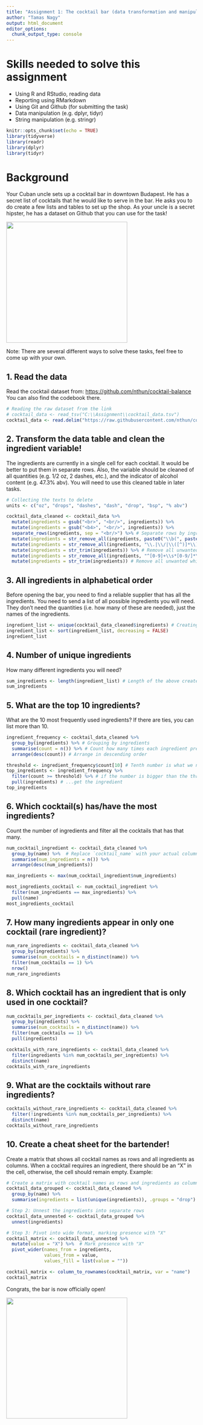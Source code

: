 ---
title: "Assignment 1: The cocktail bar (data transformation and manipulation)"
author: "Tamas Nagy"
output: html_document
editor_options: 
  chunk_output_type: console
---

# Skills needed to solve this assignment

-   Using R and RStudio, reading data
-   Reporting using RMarkdown
-   Using Git and Github (for submitting the task)
-   Data manipulation (e.g. dplyr, tidyr)
-   String manipulation (e.g. stringr)

```{r setup, include=FALSE}
knitr::opts_chunk$set(echo = TRUE)
library(tidyverse)
library(readr)
library(dplyr)
library(tidyr)
```

# Background

Your Cuban uncle sets up a cocktail bar in downtown Budapest. He has a secret list of cocktails that he would like to serve in the bar. He asks you to do create a few lists and tables to set up the shop. As your uncle is a secret hipster, he has a dataset on Github that you can use for the task!

![](https://media1.tenor.com/images/57a519cffd0ad4693be3b9c94b211540/tenor.gif?itemid=5195211){width="320"}

Note: There are several different ways to solve these tasks, feel free to come up with your own.

## 1. Read the data

Read the cocktail dataset from: <https://github.com/nthun/cocktail-balance> You can also find the codebook there.

```{r}
# Reading the raw dataset from the link
# cocktail_data <- read_tsv("C:\\Assignment\\cocktail_data.tsv")
cocktail_data <- read.delim("https://raw.githubusercontent.com/nthun/cocktail-balance/refs/heads/master/cocktail_data.tsv", sep = "\t", stringsAsFactors = FALSE)
```

## 2. Transform the data table and clean the ingredient variable!

The ingredients are currently in a single cell for each cocktail. It would be better to put them in separate rows. Also, the variable should be cleaned of all quantities (e.g. 1/2 oz, 2 dashes, etc.), and the indicator of alcohol content (e.g. 47.3% abv). You will need to use this cleaned table in later tasks.

```{r}
# Collecting the texts to delete
units <- c("oz", "drops", "dashes", "dash", "drop", "bsp", "% abv")

cocktail_data_cleaned <- cocktail_data %>%
  mutate(ingredients = gsub("<br>", "<br/>", ingredients)) %>%
  mutate(ingredients = gsub("<b4>", "<br/>", ingredients)) %>%
  separate_rows(ingredients, sep = "<br/>") %>% # Separate rows by ingredient
  mutate(ingredients = str_remove_all(ingredients, paste0("\\b(", paste(units, collapse = "|"), ")\\b"))) %>% # Remove all units
  mutate(ingredients = str_remove_all(ingredients, "\\.|\\/|\\([^)]*\\)")) %>% # Remove all unwanted special characters
  mutate(ingredients = str_trim(ingredients)) %>% # Remove all unwanted whitespace
  mutate(ingredients = str_remove_all(ingredients, "^[0-9]+\\s*[0-9/]*\\s*(?!proof)")) %>% # Remove all unwanted numbers
  mutate(ingredients = str_trim(ingredients)) # Remove all unwanted whitespace
```

## 3. All ingredients in alphabetical order

Before opening the bar, you need to find a reliable supplier that has all the ingredients. You need to send a list of all possible ingredients you will need. They don't need the quantities (i.e. how many of these are needed), just the names of the ingredients.

```{r}
ingredient_list <- unique(cocktail_data_cleaned$ingredients) # Creating the names of ingredients, each only once
ingredient_list <- sort(ingredient_list, decreasing = FALSE)
ingredient_list
```

## 4. Number of unique ingredients

How many different ingredients you will need?

```{r}
sum_ingredients <- length(ingredient_list) # Length of the above created list = sum of ingredients
sum_ingredients
```

## 5. What are the top 10 ingredients?

What are the 10 most frequently used ingredients? If there are ties, you can list more than 10.

```{r}
ingredient_frequency <- cocktail_data_cleaned %>%
  group_by(ingredients) %>% # Grouping by ingredients
  summarise(count = n()) %>% # Count how many times each ingredient presents
  arrange(desc(count)) # Arrange in descending order

threshold <- ingredient_frequency$count[10] # Tenth number is what we need
top_ingredients <- ingredient_frequency %>%
  filter(count >= threshold) %>% # if the number is bigger than the threshold...
  pull(ingredients) # ...get the ingredient
top_ingredients
```

## 6. Which cocktail(s) has/have the most ingredients?

Count the number of ingredients and filter all the cocktails that has that many.

```{r}
num_cocktail_ingredient <- cocktail_data_cleaned %>%
  group_by(name) %>%  # Replace `cocktail_name` with your actual column name
  summarise(num_ingredients = n()) %>%
  arrange(desc(num_ingredients))

max_ingredients <- max(num_cocktail_ingredient$num_ingredients)

most_ingredients_cocktail <- num_cocktail_ingredient %>%
  filter(num_ingredients == max_ingredients) %>%
  pull(name)
most_ingredients_cocktail
```

## 7. How many ingredients appear in only one cocktail (rare ingredient)?

```{r}
num_rare_ingredients <- cocktail_data_cleaned %>%
  group_by(ingredients) %>%
  summarise(num_cocktails = n_distinct(name)) %>%
  filter(num_cocktails == 1) %>%
  nrow()
num_rare_ingredients
```

## 8. Which cocktail has an ingredient that is only used in one cocktail?

```{r}
num_cocktails_per_ingredients <- cocktail_data_cleaned %>%
  group_by(ingredients) %>%
  summarise(num_cocktails = n_distinct(name)) %>%
  filter(num_cocktails == 1) %>%
  pull(ingredients)

cocktails_with_rare_ingredients <- cocktail_data_cleaned %>%
  filter(ingredients %in% num_cocktails_per_ingredients) %>%
  distinct(name)
cocktails_with_rare_ingredients
```

## 9. What are the cocktails without rare ingredients?

```{r}
cocktails_without_rare_ingredients <- cocktail_data_cleaned %>%
  filter(!ingredients %in% num_cocktails_per_ingredients) %>%
  distinct(name)
cocktails_without_rare_ingredients
```

## 10. Create a cheat sheet for the bartender!

Create a matrix that shows all cocktail names as rows and all ingredients as columns. When a cocktail requires an ingredient, there should be an "X" in the cell, otherwise, the cell should remain empty. Example:

```{r}
# Create a matrix with cocktail names as rows and ingredients as columns
cocktail_data_grouped <- cocktail_data_cleaned %>%
  group_by(name) %>%
  summarise(ingredients = list(unique(ingredients)), .groups = "drop")  # Aggregate into a list

# Step 2: Unnest the ingredients into separate rows
cocktail_data_unnested <- cocktail_data_grouped %>%
  unnest(ingredients)

# Step 3: Pivot into wide format, marking presence with "X"
cocktail_matrix <- cocktail_data_unnested %>%
  mutate(value = "X") %>%  # Mark presence with "X"
  pivot_wider(names_from = ingredients, 
              values_from = value, 
              values_fill = list(value = ""))

cocktail_matrix <- column_to_rownames(cocktail_matrix, var = "name")
cocktail_matrix
```


Congrats, the bar is now officially open!

![](https://i.pinimg.com/originals/4e/c1/0c/4ec10c9d32b2c7c28b4b638c7f809ec5.gif){width="320"}
